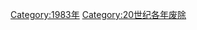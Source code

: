 {{discat|198|3|1979|1990}}
{{Commonscat|1983 disestablishments}}

[[Category:1983年|Category:1983年]]
[[Category:20世纪各年废除|Category:20世纪各年废除]]